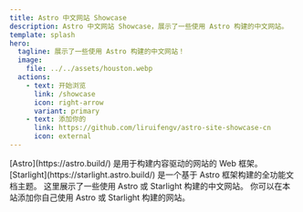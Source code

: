 ```yaml
---
title: Astro 中文网站 Showcase
description: Astro 中文网站 Showcase，展示了一些使用 Astro 构建的中文网站。
template: splash
hero:
  tagline: 展示了一些使用 Astro 构建的中文网站！
  image:
    file: ../../assets/houston.webp
  actions:
    - text: 开始浏览
      link: /showcase
      icon: right-arrow
      variant: primary
    - text: 添加你的
      link: https://github.com/liruifengv/astro-site-showcase-cn
      icon: external
---
```



<CardGrid>
	<Card title="Astro" icon="astro">
		[Astro](https://astro.build/) 是用于构建内容驱动的网站的 Web 框架。
	</Card>
	<Card title="Starlight" icon="starlight">
		[Starlight](https://starlight.astro.build/) 是一个基于 Astro 框架构建的全功能文档主题。
	</Card>
	<Card title="Showcase" icon="star">
		这里展示了一些使用 Astro 或 Starlight 构建的中文网站。
	</Card>
  	<Card title="添加你的" icon="add-document">
		你可以在本站添加你自己使用 Astro 或 Starlight 构建的网站。
	</Card>
</CardGrid>
